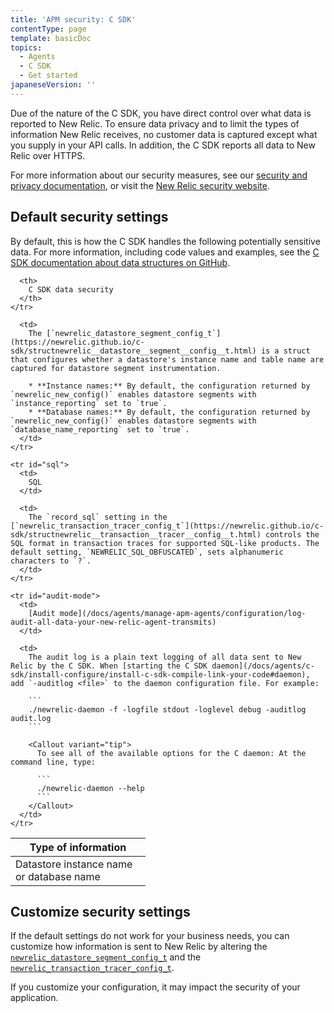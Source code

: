 ```yaml
---
title: 'APM security: C SDK'
contentType: page
template: basicDoc
topics:
  - Agents
  - C SDK
  - Get started
japaneseVersion: ''
---
```


Due of the nature of the C SDK, you have direct control over what data is reported to New Relic. To ensure data privacy and to limit the types of information New Relic receives, no customer data is captured except what you supply in your API calls. In addition, the C SDK reports all data to New Relic over HTTPS.

For more information about our security measures, see our [security and privacy documentation](/docs/using-new-relic/new-relic-security/security/security-matters-data-privacy-new-relic), or visit the [New Relic security website](https://newrelic.com/why-new-relic/security).

## Default security settings

By default, this is how the C SDK handles the following potentially sensitive data. For more information, including code values and examples, see the [C SDK documentation about data structures on GitHub](https://newrelic.github.io/c-sdk/annotated.html).

<Table>
  <thead>
    <tr>
      <th width="200px">
        Type of information
      </th>

      <th>
        C SDK data security
      </th>
    </tr>
  </thead>

  <tbody>
    <tr id="name">
      <td>
        Datastore instance name or database name
      </td>

      <td>
        The [`newrelic_datastore_segment_config_t`](https://newrelic.github.io/c-sdk/structnewrelic__datastore__segment__config__t.html) is a struct that configures whether a datastore's instance name and table name are captured for datastore segment instrumentation.

        * **Instance names:** By default, the configuration returned by `newrelic_new_config()` enables datastore segments with `instance_reporting` set to `true`.
        * **Database names:** By default, the configuration returned by `newrelic_new_config()` enables datastore segments with `database_name_reporting` set to `true`.
      </td>
    </tr>

    <tr id="sql">
      <td>
        SQL
      </td>

      <td>
        The `record_sql` setting in the [`newrelic_transaction_tracer_config_t`](https://newrelic.github.io/c-sdk/structnewrelic__transaction__tracer__config__t.html) controls the SQL format in transaction traces for supported SQL-like products. The default setting, `NEWRELIC_SQL_OBFUSCATED`, sets alphanumeric characters to `?`.
      </td>
    </tr>

    <tr id="audit-mode">
      <td>
        [Audit mode](/docs/agents/manage-apm-agents/configuration/log-audit-all-data-your-new-relic-agent-transmits)
      </td>

      <td>
        The audit log is a plain text logging of all data sent to New Relic by the C SDK. When [starting the C SDK daemon](/docs/agents/c-sdk/install-configure/install-c-sdk-compile-link-your-code#daemon), add `-auditlog <file>` to the daemon configuration file. For example:

        ```
        ./newrelic-daemon -f -logfile stdout -loglevel debug -auditlog audit.log
        ```

        <Callout variant="tip">
          To see all of the available options for the C daemon: At the command line, type:

          ```
          ./newrelic-daemon --help
          ```
        </Callout>
      </td>
    </tr>
  </tbody>
</Table>

## Customize security settings

If the default settings do not work for your business needs, you can customize how information is sent to New Relic by altering the [`newrelic_datastore_segment_config_t`](https://newrelic.github.io/c-sdk/structnewrelic__datastore__segment__config__t.html) and the [`newrelic_transaction_tracer_config_t`](https://newrelic.github.io/c-sdk/structnewrelic__transaction__tracer__config__t.html).

<Callout variant="caution">
  If you customize your configuration, it may impact the security of your application.
</Callout>
